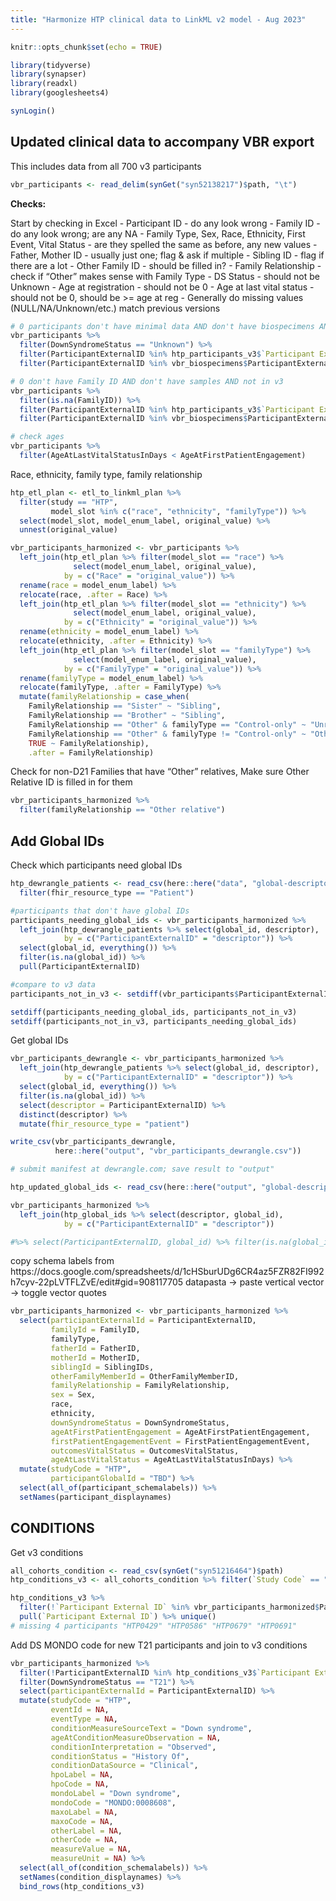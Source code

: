 ```yaml
---
title: "Harmonize HTP clinical data to LinkML v2 model - Aug 2023"
---
```


```r
knitr::opts_chunk$set(echo = TRUE)

library(tidyverse)
library(synapser)
library(readxl)
library(googlesheets4)

synLogin()
```


## Updated clinical data to accompany VBR export
This includes data from all 700 v3 participants


```r
vbr_participants <- read_delim(synGet("syn52138217")$path, "\t")
```

**Checks:**

Start by checking in Excel
- Participant ID - do any look wrong
- Family ID - do any look wrong; are any NA
- Family Type, Sex, Race, Ethnicity, First Event, Vital Status - 
  are they spelled the same as before, any new values
- Father, Mother ID - usually just one; flag & ask if multiple
- Sibling ID - flag if there are a lot
- Other Family ID - should be filled in?
- Family Relationship - check if "Other" makes sense with Family Type
- DS Status - should not be Unknown
- Age at registration - should not be 0
- Age at last vital status - should not be 0, should be >= age at reg
- Generally do missing values (NULL/NA/Unknown/etc.) match previous versions


```r
# 0 participants don't have minimal data AND don't have biospecimens AND not in v3
vbr_participants %>% 
  filter(DownSyndromeStatus == "Unknown") %>%
  filter(ParticipantExternalID %in% htp_participants_v3$`Participant External ID`)
  filter(ParticipantExternalID %in% vbr_biospecimens$ParticipantExternalID)

# 0 don't have Family ID AND don't have samples AND not in v3
vbr_participants %>% 
  filter(is.na(FamilyID)) %>% 
  filter(ParticipantExternalID %in% htp_participants_v3$`Participant External ID`)
  filter(ParticipantExternalID %in% vbr_biospecimens$ParticipantExternalID)

# check ages
vbr_participants %>%
  filter(AgeAtLastVitalStatusInDays < AgeAtFirstPatientEngagement)
```


Race, ethnicity, family type, family relationship

```r
htp_etl_plan <- etl_to_linkml_plan %>% 
  filter(study == "HTP",
         model_slot %in% c("race", "ethnicity", "familyType")) %>% 
  select(model_slot, model_enum_label, original_value) %>% 
  unnest(original_value)

vbr_participants_harmonized <- vbr_participants %>% 
  left_join(htp_etl_plan %>% filter(model_slot == "race") %>% 
              select(model_enum_label, original_value), 
            by = c("Race" = "original_value")) %>% 
  rename(race = model_enum_label) %>%
  relocate(race, .after = Race) %>% 
  left_join(htp_etl_plan %>% filter(model_slot == "ethnicity") %>% 
              select(model_enum_label, original_value), 
            by = c("Ethnicity" = "original_value")) %>% 
  rename(ethnicity = model_enum_label) %>% 
  relocate(ethnicity, .after = Ethnicity) %>% 
  left_join(htp_etl_plan %>% filter(model_slot == "familyType") %>% 
              select(model_enum_label, original_value), 
            by = c("FamilyType" = "original_value")) %>% 
  rename(familyType = model_enum_label) %>% 
  relocate(familyType, .after = FamilyType) %>%
  mutate(familyRelationship = case_when(
    FamilyRelationship == "Sister" ~ "Sibling",
    FamilyRelationship == "Brother" ~ "Sibling",
    FamilyRelationship == "Other" & familyType == "Control-only" ~ "Unrelated control",
    FamilyRelationship == "Other" & familyType != "Control-only" ~ "Other relative",
    TRUE ~ FamilyRelationship),
    .after = FamilyRelationship)

```


Check for non-D21 Families that have "Other" relatives,
Make sure Other Relative ID is filled in for them
```r
vbr_participants_harmonized %>% 
  filter(familyRelationship == "Other relative")
```

## Add Global IDs

Check which participants need global IDs
```r
htp_dewrangle_patients <- read_csv(here::here("data", "global-descriptors-htp_2023-07-24.csv")) %>% 
  filter(fhir_resource_type == "Patient")

#participants that don't have global IDs
participants_needing_global_ids <- vbr_participants_harmonized %>% 
  left_join(htp_dewrangle_patients %>% select(global_id, descriptor),
            by = c("ParticipantExternalID" = "descriptor")) %>% 
  select(global_id, everything()) %>% 
  filter(is.na(global_id)) %>% 
  pull(ParticipantExternalID)

#compare to v3 data
participants_not_in_v3 <- setdiff(vbr_participants$ParticipantExternalID, htp_participants_v3$`Participant External ID`)

setdiff(participants_needing_global_ids, participants_not_in_v3)
setdiff(participants_not_in_v3, participants_needing_global_ids)
```

Get global IDs
```r
vbr_participants_dewrangle <- vbr_participants_harmonized %>% 
  left_join(htp_dewrangle_patients %>% select(global_id, descriptor),
            by = c("ParticipantExternalID" = "descriptor")) %>% 
  select(global_id, everything()) %>% 
  filter(is.na(global_id)) %>% 
  select(descriptor = ParticipantExternalID) %>%
  distinct(descriptor) %>% 
  mutate(fhir_resource_type = "patient")

write_csv(vbr_participants_dewrangle, 
          here::here("output", "vbr_participants_dewrangle.csv"))

# submit manifest at dewrangle.com; save result to "output"

htp_updated_global_ids <- read_csv(here::here("output", "global-descriptors-HTP.csv"))

vbr_participants_harmonized %>% 
  left_join(htp_global_ids %>% select(descriptor, global_id),
            by = c("ParticipantExternalID" = "descriptor")) 

#%>% select(ParticipantExternalID, global_id) %>% filter(is.na(global_id))

```


copy schema labels from https://docs.google.com/spreadsheets/d/1cHSburUDg6CR4az5FZR82FI992h7cyv-22pLVTFLZvE/edit#gid=908117705
datapasta -> paste vertical vector -> toggle vector quotes

```r
vbr_participants_harmonized <- vbr_participants_harmonized %>% 
  select(participantExternalId = ParticipantExternalID,
         familyId = FamilyID,
         familyType,
         fatherId = FatherID,
         motherId = MotherID,
         siblingId = SiblingIDs,
         otherFamilyMemberId = OtherFamilyMemberID,
         familyRelationship = FamilyRelationship,
         sex = Sex,
         race,
         ethnicity,
         downSyndromeStatus = DownSyndromeStatus,
         ageAtFirstPatientEngagement = AgeAtFirstPatientEngagement,
         firstPatientEngagementEvent = FirstPatientEngagementEvent,
         outcomesVitalStatus = OutcomesVitalStatus,
         ageAtLastVitalStatus = AgeAtLastVitalStatusInDays) %>% 
  mutate(studyCode = "HTP",
         participantGlobalId = "TBD") %>% 
  select(all_of(participant_schemalabels)) %>% 
  setNames(participant_displaynames)

```

## CONDITIONS

Get v3 conditions
```r
all_cohorts_condition <- read_csv(synGet("syn51216464")$path)
htp_conditions_v3 <- all_cohorts_condition %>% filter(`Study Code` == "HTP")

htp_conditions_v3 %>% 
  filter(!`Participant External ID` %in% vbr_participants_harmonized$ParticipantExternalID) %>% 
  pull(`Participant External ID`) %>% unique()
# missing 4 participants "HTP0429" "HTP0586" "HTP0679" "HTP0691"

```

Add DS MONDO code for new T21 participants and join to v3 conditions

```r
vbr_participants_harmonized %>% 
  filter(!ParticipantExternalID %in% htp_conditions_v3$`Participant External ID`) %>% 
  filter(DownSyndromeStatus == "T21") %>% 
  select(participantExternalId = ParticipantExternalID) %>% 
  mutate(studyCode = "HTP",
         eventId = NA,
         eventType = NA,
         conditionMeasureSourceText = "Down syndrome",
         ageAtConditionMeasureObservation = NA,
         conditionInterpretation = "Observed",
         conditionStatus = "History Of", 
         conditionDataSource = "Clinical",
         hpoLabel = NA,
         hpoCode = NA,
         mondoLabel = "Down syndrome",
         mondoCode = "MONDO:0008608",
         maxoLabel = NA,
         maxoCode = NA,
         otherLabel = NA,
         otherCode = NA,
         measureValue = NA,
         measureUnit = NA) %>%
  select(all_of(condition_schemalabels)) %>% 
  setNames(condition_displaynames) %>% 
  bind_rows(htp_conditions_v3)
```

